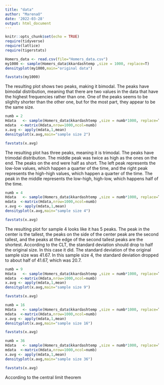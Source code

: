```yaml
---
title: "data"
author: "MarenaO"
date: '2022-03-28'
output: html_document
---
```



```r
knitr::opts_chunk$set(echo = TRUE)
require(tidyverse)
require(lattice)
require(tigerstats)
```

```r
Homers_data <- read.csv(file="Homers_data.csv")
my1000 <- sample(Homers_data$kkardashtemp ,size = 1000, replace=T)
densityplot(my1000,main="original data")

favstats(my1000)
```

The resulting plot shows two peaks, making it bimodal. The peaks have bimodal distribution, meaning that there are two values in the data that have the highest frequencies rather than one. One of the peaks seems to be slighlty shorter than the other one, but for the most part, they appear to be the same size.

```r
numb = 2
Hdata   <- sample(Homers_data$kkardashtemp ,size = numb*1000, replace=T)
mdata  <-matrix(Hdata,nrow=1000,ncol=numb)
x.avg <- apply(mdata,1,mean)
densityplot(x.avg,main="sample size 2")

favstats(x.avg)
```

The resulting plot has three peaks, meaning it is trimodal. The peaks have trimodal distribution. The middle peak was twice as high as the ones on the end. The peaks on the end were half as short. The left peak represents the low-low values, which happen a quarter of the time, and the right peak represents the high-high values, which happen a quarter of the time. The peak in the middle represents the low-high, high-low, which happens half of the time.

```r
numb = 4
Hdata   <- sample(Homers_data$kkardashtemp ,size = numb*1000, replace=T)
mdata  <-matrix(Hdata,nrow=1000,ncol=numb)
x.avg <- apply(mdata,1,mean)
densityplot(x.avg,main="sample size 4")

favstats(x.avg)
```

The resulting plot for sample 4 looks like it has 5 peaks. The peak in the center is the tallest, the peaks on the side of the center peak are the second tallest, and the peaks at the edge of the second tallest peaks are the shortest. According to the CLT, the standard deviation should drop to half the original size. In this case it did. The standard deviation of the original sample size was 41.67. In this sample size 4, the standard deviation dropped to about half of 41.67, which was 20.7.

```r
numb = 9
Hdata   <- sample(Homers_data$kkardashtemp ,size = numb*1000, replace=T)
mdata  <-matrix(Hdata,nrow=1000,ncol=numb)
x.avg <- apply(mdata,1,mean)
densityplot(x.avg,main="sample size 9")

favstats(x.avg)
```
```r
numb = 16
Hdata   <- sample(Homers_data$kkardashtemp ,size = numb*1000, replace=T)
mdata  <-matrix(Hdata,nrow=1000,ncol=numb)
x.avg <- apply(mdata,1,mean)
densityplot(x.avg,main="sample size 16")

favstats(x.avg)
```

```r
numb = 36
Hdata   <- sample(Homers_data$kkardashtemp ,size = numb*1000, replace=T)
mdata  <-matrix(Hdata,nrow=1000,ncol=numb)
x.avg <- apply(mdata,1,mean)
densityplot(x.avg,main="sample size 36")

favstats(x.avg)
```

According to the central limit theorem
